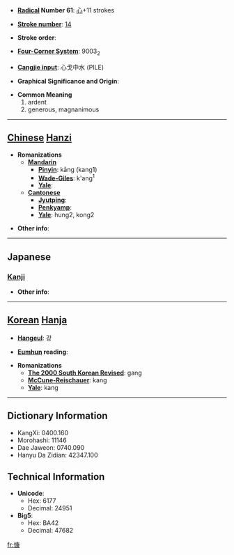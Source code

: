 * '''[[Wiktionary:Chinese radical index| Radical]] Number 61''': [[Wiktionary:Chinese radical index 心|心]]+11 strokes

* '''[[Wiktionary:Chinese total strokes index|Stroke number]]''': [[Wiktionary:Chinese total strokes index 14|14]]

* '''Stroke order''': 

* '''[[Wiktionary:Chinese four corner index|Four-Corner System]]''': 9003<sub>2</sub>

* '''[[Wiktionary:Chinese Cangjie index|Cangjie input]]''': 心戈中水 (PILE)

* '''Graphical Significance and Origin''': 

* '''Common Meaning'''
*#ardent
*# generous, magnanimous


----

== [[Chinese]] [[Hanzi]] ==

* '''Romanizations'''
** '''[[Mandarin]]'''
*** '''[[Pinyin]]''': kāng (kang1)
*** '''[[Wade-Giles]]''': k'ang<sup>1</sup>
*** '''[[Yale]]''': 
** '''[[Cantonese]]'''
*** '''[[Jyutping]]''':
*** '''[[Penkyamp]]''': 
*** '''[[Yale]]''': hung2, kong2

* '''Other info''': 

----

==Japanese==
===[[Kanji]]===
{{kanji|on readings=[[こう]] (kō)
|kun readings=[[いきどおる]] (ikidooru)
}}

* '''Other info''':  

----

== [[Korean]] [[Hanja]] ==

* '''[[Hangeul]]''': 강

* '''[[Eumhun]] reading''': 

* '''Romanizations'''
** '''[[The 2000 South Korean Revised Romanization|The 2000 South Korean Revised]]''': gang
** '''[[McCune-Reischauer]]''': kang
** '''[[Yale]]''': kang

----

== Dictionary Information ==

* KangXi: 0400.160
* Morohashi: 11146
* Dae Jaweon: 0740.090
* Hanyu Da Zidian: 42347.100

== Technical Information ==

* '''Unicode''':
** Hex: 6177
** Decimal: 24951
* '''Big5''':
** Hex: BA42
** Decimal: 47682

[[fr:慷]]